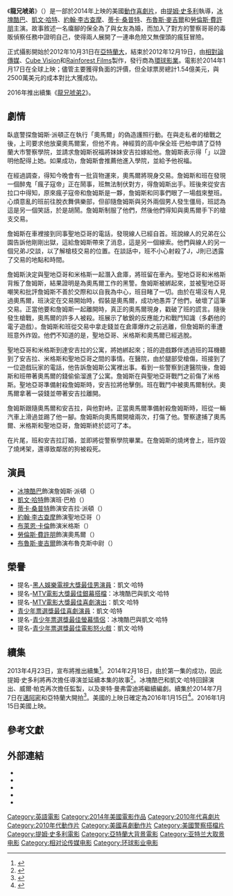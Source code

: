 {{noteTA
|G1=Show
|G2=Movie
}}
{{Infobox film
| name           = 龍兄唬弟
| original_name  = {{lang|en|''Ride Along''}}
| image          = Ride Along Poster.jpg
| caption        = 電影海報
| director       = [[提姆·史多利|提姆·史多利]]
| producer       = {{Plain list | 
* [[冰塊酷巴|冰塊酷巴]]
* 麥特·阿爾瓦雷斯
* [[威爾·帕克|威爾·帕克]]
* [[賴瑞·布萊茲納|賴瑞·布萊茲納]]
}}
| writer         = 
| screenplay     = {{Plain list |
* [[格雷格·庫利奇|格雷格·庫利奇]]
* [[傑森·曼薩凱斯|傑森·曼薩凱斯]]
* [[菲爾·海伊|菲爾·海伊]]
* [[麥特·曼弗雷迪|麥特·曼弗雷迪]]
}}
| story          = 格雷格·庫利奇
| starring       = {{Plain list | 
* 冰塊酷巴
* [[凱文·哈特|凱文·哈特]]
* [[約翰·李古查摩|約翰·李古查摩]]
* [[布魯斯·麥吉爾|布魯斯·麥吉爾]]
* [[蒂卡·桑普特|蒂卡·桑普特]]
* [[勞倫斯·費許朋|勞倫斯·費許朋]]
}}
| music          = [[克里斯多夫·雷尼茲|克里斯多夫·雷尼茲]]
| cinematography = 賴瑞·布蘭福德
| editing        = [[克雷格·阿爾珀特|克雷格·阿爾珀特]]
| studio         = [[相對論傳媒|相對論傳媒]]<br />[[Cube_Vision|Cube Vision]]<br />[[Rainforest_Films|Rainforest Films]]
| distributor    = [[環球影業|環球影業]]
| released       = {{Film date|2014|01|17|全球}}
| runtime        = 100分鐘<!--Theatrical runtime: 99:36--><ref>{{cite web|title=''RIDE ALONG'' (12A)|url=http://www.bbfc.co.uk/releases/ride-along-film|work=[[Universal_Studios|Universal Pictures]]|publisher=[[British_Board_of_Film_Classification|British Board of Film Classification]]|date=2014-01-21|accessdate=2014-01-24}}</ref>
| country        = 美國
| language       = 英語
| budget         = 2500萬美元<ref name="mojo" />
| gross          = 1.545億美元<ref name=mojo>{{cite web |title= Ride Along |url= http://www.boxofficemojo.com/movies/?id=ridealong.htm  |work= [[Box_Office_Mojo|Box Office Mojo]] |date= 2014-04-17 |accessdate= 2015-11-28}}</ref>
| preceded_by    = 
| followed_by    = 《[[龍兄唬弟2|龍兄唬弟2]]》
| cn_name        = 佐州自救兄弟
| hk_name        = 辣更兄弟幫
| tw_name        = 龍兄唬弟<br />一路前行
}}
《'''龍兄唬弟'''》（{{lang-en|''Ride Along''}}）是一部於2014年上映的美國[[動作片|動作]][[喜劇片|喜劇片]]，由[[提姆·史多利|提姆·史多利]]執導，[[冰塊酷巴|冰塊酷巴]]、[[凱文·哈特|凱文·哈特]]、[[約翰·李古查摩|約翰·李古查摩]]、[[蒂卡·桑普特|蒂卡·桑普特]]、[[布魯斯·麥吉爾|布魯斯·麥吉爾]]和[[勞倫斯·費許朋|勞倫斯·費許朋]]主演。故事敘述一名癟腳的保全為了與女友為婚，而加入了對方的警察哥哥的毒販偵察任務中證明自己，使得兩人展開了一連串危險又無俚頭的瘋狂冒險。

正式攝影開始於2012年10月31日在[[亞特蘭大|亞特蘭大]]，結束於2012年12月19日，由[[相對論傳媒|相對論傳媒]]、[[Cube_Vision|Cube Vision]]和[[Rainforest_Films|Rainforest Films]]製作，發行商為[[環球影業|環球影業]]。電影於2014年1月17日在全球上映；儘管主要獲得負面的評價，但全球票房總計1.54億美元，與2500萬美元的成本對比大獲成功。

2016年推出續集《[[龍兄唬弟2|龍兄唬弟2]]》。

==劇情==
臥底警探詹姆斯·派頓正在執行「奧馬爾」的偽造護照行動。在與走私者的槍戰之後，上司要求他放棄奧馬爾案，但他不肯。神經質的高中保全班·巴柏申請了亞特蘭大市警察學院，並請求詹姆斯祝福將妹妹安吉拉嫁給他。詹姆斯表示得「{{le|一路同行|Ride-along}}」以證明他配得上她。如果成功，詹姆斯會推薦他進入學院，並給予他祝福。

在經過調查，得知今晚會有一批貨物運來，奧馬爾將現身交易。詹姆斯和班在{{le|甜奧本路邊市場|Sweet Auburn Curb Market}}發現一個醉鬼「瘋子寇帝」正在鬧事，班無法制伏對方，得詹姆斯出手。班後來從安吉拉口中得知，原來瘋子寇帝和詹姆斯是一夥，詹姆斯和同事們眼了一場戲來整班。心煩意亂的班前往脫衣舞俱樂部，但卻隨詹姆斯與另外兩個男人發生僵局，班認為這是另一個笑話，於是胡鬧。詹姆斯制服了他們，然後他們得知與奧馬爾手下的槍支交易。

詹姆斯在車裡接到同事聖地亞哥的電話，發現線人已經自首。班說線人的兄弟在公園告訴他剛剛出獄，這給詹姆斯帶來了消息，這是另一個線索。他們與線人的另一個兄弟J交談，以了解槍枝交易的位置。在談話中，班不小心射殺了J，J則已透露了交易的地點和時間。

詹姆斯決定與聖地亞哥和米格斯一起潛入倉庫，將班留在車內。聖地亞哥和米格斯背叛了詹姆斯，結果證明是為奧馬爾工作的黑警。詹姆斯被綁起來，並被聖地亞哥嘲笑和批評詹姆斯不善於交際和以自我為中心，班目睹了一切。由於在場沒有人見過奧馬爾，班決定在交易開始時，假裝是奧馬爾，成功地愚弄了他們，破壞了這筆交易。正當他要和詹姆斯一起離開時，真正的奧馬爾現身，戳破了班的謊言。隨後發生槍戰，奧馬爾的許多人被殺。班展示了敏銳的反應能力和戰鬥知識（多虧他的電子遊戲）。詹姆斯和班從交易中拿走錢並在倉庫爆炸之前逃離，但詹姆斯的車遭班意外炸毀。他們不知道的是，聖地亞哥、米格斯和奧馬爾已經逃脫。

聖地亞哥和米格斯到達安吉拉的公寓，將她綁起來；班的遊戲夥伴透過班的耳機聽到了安吉拉、米格斯和聖地亞哥之間的事情。在醫院，由於腿部受槍傷，班接到了一位遊戲玩家的電話，他告訴詹姆斯公寓裡出事。看到一些警察到達醫院後，詹姆斯和班帶著奧馬爾的錢偷偷溜進了公寓。詹姆斯在與聖地亞哥戰鬥之前傷了米格斯。聖地亞哥準備射殺詹姆斯時，安吉拉將他擊倒。班在戰鬥中被奧馬爾制伏。奧馬爾拿著一袋錢並帶著安吉拉離開。

詹姆斯跟隨奧馬爾和安吉拉，與他對峙。正當奧馬爾準備射殺詹姆斯時，班從一輛汽車上滑過並踢了他一腳。詹姆斯向奧馬爾開槍兩次，打傷了他。警察逮捕了奧馬爾、米格斯和聖地亞哥，詹姆斯終於認可了本。

在片尾，班和安吉拉訂婚，並即將從警察學院畢業。在詹姆斯的燒烤會上，班炸毀了燒烤架，還導致鄰居的狗被殺死。

==演員==
* [[冰塊酷巴|冰塊酷巴]]飾演詹姆斯·派頓（{{lang|en|James Payton}}）
* [[凱文·哈特|凱文·哈特]]飾演班·巴柏（{{lang|en|Ben Barber}}）
* [[蒂卡·桑普特|蒂卡·桑普特]]飾演安吉拉·派頓（{{lang|en|Angela Payton}}）
* [[約翰·李古查摩|約翰·李古查摩]]飾演聖地亞哥（{{lang|en|Santiago}}）
* [[布萊恩·卡倫|布萊恩·卡倫]]飾演米格斯（{{lang|en|Miggs}}）
* [[勞倫斯·費許朋|勞倫斯·費許朋]]飾演奧馬爾（{{lang|en|Omar}}）
* [[布魯斯·麥吉爾|布魯斯·麥吉爾]]飾演布魯克斯中尉（{{lang|en|Lt. Brooks}}）

==榮譽==
*提名-[[黑人娛樂電視大獎|黑人娛樂電視大獎最佳男演員]]：凱文·哈特
*提名-[[MTV電影大獎|MTV電影大獎最佳銀幕搭檔]]：冰塊酷巴與凱文·哈特
*提名-[[MTV電影大獎|MTV電影大獎最佳喜劇演出]]：凱文·哈特
*[[青少年票選獎|青少年票選獎最佳喜劇演員]]：凱文·哈特
*提名-[[青少年票選獎|青少年票選獎最佳螢幕情侶]]：冰塊酷巴與凱文·哈特
*提名-[[青少年票選獎|青少年票選獎最佳電影怒火戲]]：凱文·哈特

==續集==
{{main|龍兄唬弟2}}
2013年4月23日，宣布將推出續集<ref>{{cite news |date= 2013-04-23|last= Fleming Jr |first= Mike |title= Sequels On Tap For ‘The Heat’ And ‘Ride Along’ |url= http://www.deadline.com/2013/04/sequels-on-tap-for-the-heat-and-ride-along/ |newspaper= deadline.com |accessdate= 2014-04-19 }}</ref>。2014年2月18日，由於第一集的成功，因此提姆·史多利將再次擔任導演並延續本集的故事<ref>{{cite news|last=Ford|first=Rebecca|title='Ride Along 2' Moving Forward With Kevin Hart, Ice Cube in Talks to Return|url=http://www.hollywoodreporter.com/news/ride-along-2-moving-forward-681383|accessdate=2014-02-19|newspaper= [[The_Hollywood_Reporter|The Hollywood Reporter]]  |date=2014-02-18}}</ref>。冰塊酷巴和凱文·哈特回歸演出、威爾·帕克再次擔任監製，以及麥特·曼弗雷迪將繼續編劇。續集於2014年7月7日在[[邁阿密|邁阿密]]和亞特蘭大開拍<ref>{{cite news|last=Busch|first=Anita|title=‘Ride Along 2′ Gets Rolling: Tim Story To Direct, Will Packer To Produce With Deals Closing For Kevin Hart and Ice Cube|url=http://www.deadline.com/2014/02/ride-along-2-gets-rolling-story-to-direct-packer-to-produce-with-deals-closing-for-hart-and-cube/|accessdate=2014-02-19|newspaper=deadline.com|date=2014-02-18}}</ref>。美國的上映日確定為2016年1月15日<ref>{{cite news|last=Kroll|first=Justin|title=‘Ride Along 2′ to Bow on Martin Luther King Weekend 2016|url=http://variety.com/2014/film/news/ride-along-2-to-bow-on-martin-luther-king-weekend-2016-1201132334/|accessdate=2014-03-14|newspaper=variety.com|date=2014-03-13}}</ref>。2016年1月15日美國上映。

==參考文獻==
{{Reflist|30em}}

==外部連結==
* {{Official website|http://www.ridealong.com/}}
* {{IMDb title|1408253}}
* {{mojo title|ridealong}}
* {{rotten-tomatoes|ride_along_2014}}
* {{metacritic film|ride-along}}

{{Tim Story}}
{{DEFAULTSORT:Ride Along}}
[[Category:英語電影|Category:英語電影]]
[[Category:2014年美國電影作品|Category:2014年美國電影作品]]
[[Category:2010年代喜劇片|Category:2010年代喜劇片]]
[[Category:2010年代動作片|Category:2010年代動作片]]
[[Category:美國喜劇動作片|Category:美國喜劇動作片]]
[[Category:美國警察搭檔片|Category:美國警察搭檔片]]
[[Category:提姆·史多利電影|Category:提姆·史多利電影]]
[[Category:亞特蘭大背景電影|Category:亞特蘭大背景電影]]
[[Category:亚特兰大取景电影|Category:亚特兰大取景电影]]
[[Category:相对论传媒电影|Category:相对论传媒电影]]
[[Category:环球影业电影|Category:环球影业电影]]
